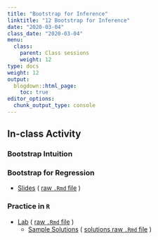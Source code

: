 ```yaml
---
title: "Bootstrap for Inference"
linktitle: "12 Bootstrap for Inference"
date: "2020-03-04"
class_date: "2020-03-04"
menu:
  class:
    parent: Class sessions
    weight: 12
type: docs
weight: 12
output:
  blogdown::html_page:
    toc: true
editor_options: 
  chunk_output_type: console
---
```


## In-class Activity

### Bootstrap Intuition

### Bootstrap for Regression
- [Slides](http://sds291.netlify.com/12/12_Lecture_Slides.html) ( [raw `.Rmd` file](http://sds291.netlify.com/12/12_Lecture_Slides.rmd) )

### Practice in `R`
- [Lab](http://sds291.netlify.com/12/Day12_InClassLab.html) ( [raw `.Rmd` file](http://sds291.netlify.com/12/Day12_InClassLab.rmd) )
    - [Sample Solutions](http://sds291.netlify.com/12/Day12_InClassLab_Answers.pdf) ( [solutions raw `.Rmd` file](http://sds291.netlify.com/12/Day12_InClassLab_Answers.rmd) )